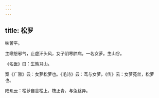 ```yaml
---
---
---
```

title: 松罗
---



味苦平。

主瞋怒邪气，止虚汗头风，女子阴寒肿病。一名女萝。生山谷。

《名医》曰：生熊耳山。

案《广雅》云：女萝松萝也。《毛诗》云：茑与女萝。《传》云：女萝菟丝，松萝也。

陆玑云：松萝自蔓松上，枝正青，与兔丝异。